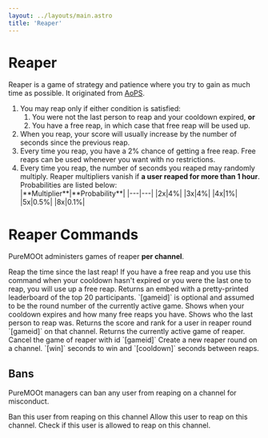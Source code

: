```yaml
---
layout: ../layouts/main.astro
title: 'Reaper'
---
```



# Reaper

Reaper is a game of strategy and patience where you try to gain as much time
as possible. It originated from [AoPS](https://aops.com).

1. You may reap only if either condition is satisfied:
    1. You were not the last person to reap and your cooldown expired, **or**
    2. You have a free reap, in which case that free reap will be used up.
2. When you reap, your score will usually increase by the number of seconds since the previous reap. 
3. Every time you reap, you have a 2% chance of getting a free reap. Free reaps
   can be used whenever you want with no restrictions.
4. Every time you reap, the number of seconds you reaped may randomly multiply.
   Reaper multipliers vanish if **a user reaped for more than 1 hour**.
   Probabilities are listed below:
   <div class="max-w-xs">
    |**Multiplier**|**Probability**|
    |---|---|
    |2x|4%|
    |3x|4%|
    |4x|1%|
    |5x|0.5%|
    |8x|0.1%|
    </div>

# Reaper Commands

PureMOOt administers games of reaper **per channel**.

<Command name="/reap"> 
  Reap the time since the last reap! If you have a free reap and
  you use this command when your cooldown hasn't expired or you were the last one
  to reap, you will use up a free reap.
</Command>
<Command name="/reaper leaderboard [gameid]">
  Returns an embed with a pretty-printed leaderboard of the top 20 participants.
  `[gameid]` is optional and assumed to be the round number of the currently active game.
</Command>
<Command name="/reaper when">
  Shows when your cooldown expires and how many free reaps you have.
</Command>
<Command name="/reaper last">
  Shows who the last person to reap was.
</Command>
<Command name="/reaper score [user] [gameid]">
  Returns the score and rank for a user in reaper round `[gameid]` on that channel.
</Command>
<Command name="/reaper active">
  Returns the currently active game of reaper.
</Command>
<Command name="/reaper cancel [gameid]" admin={true}>
  Cancel the game of reaper with id `[gameid]`
</Command>
<Command name="/reaper init [win] [cooldown]" admin={true}>
  Create a new reaper round on a channel. `[win]` seconds to win and `[cooldown]` seconds between reaps. 
</Command>

## Bans

PureMOOt managers can ban any user from reaping on a channel for misconduct.

<Command name="/pmmanager rban [user]" admin={true}>
Ban this user from reaping on this channel
</Command>
<Command name="/pmmanager rallow [user]" admin={true}>
Allow this user to reap on this channel.
</Command>
<Command name="/pmmanager rpermitted [user]">
Check if this user is allowed to reap on this channel.
</Command>
